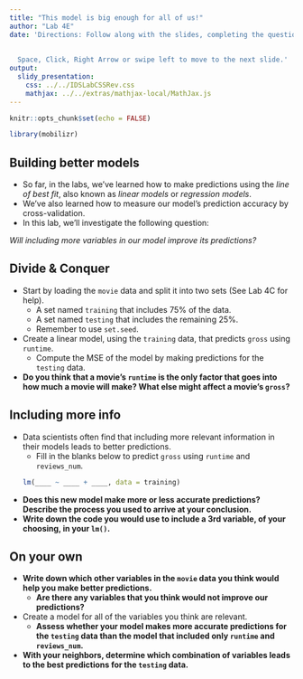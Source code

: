 ```yaml
---
title: "This model is big enough for all of us!"
author: "Lab 4E"
date: 'Directions: Follow along with the slides, completing the questions in <font color=#25679E><b>blue</b></font> on your computer, and answering the questions in **red** in your journal.  
  
  
  Space, Click, Right Arrow or swipe left to move to the next slide.'
output: 
  slidy_presentation: 
    css: ../../IDSLabCSSRev.css
    mathjax: ../../extras/mathjax-local/MathJax.js
---
```


```r
knitr::opts_chunk$set(echo = FALSE)
```

```r
library(mobilizr)
```

## Building better models

- So far, in the labs, we've learned how to make predictions using the _line of best fit_, also known as _linear models_ or _regression models_.
- We've also learned how to measure our model's prediction accuracy by cross-validation.
- In this lab, we'll investigate the following question:

_Will including more variables in our model improve its predictions?_


## Divide & Conquer

- <span class="blue">Start by loading the `movie` data and split it into two sets (See Lab 4C for help).</span>
    - <span class="blue">A set named `training` that includes 75% of the data.</span>
    - <span class="blue">A set named `testing` that includes the remaining 25%.</span>
    - <span class="blue">Remember to use `set.seed`.</span>
- <span class="blue">Create a linear model, using the `training` data, that predicts `gross` using `runtime`.</span>
    - <span class="blue">Compute the MSE of the model by making predictions for the `testing` data.</span>
- **Do you think that a movie's `runtime` is the only factor that goes into how much a movie will make? What else might affect a movie's `gross`?**


## Including more info

- Data scientists often find that including more relevant information in their models leads to better predictions.
    - <span class="blue">Fill in the blanks below to predict `gross` using `runtime` and `reviews_num`.</span>
```r
lm(____ ~ ____ + ____, data = training)
```

- **Does this new model make more or less accurate predictions? Describe the process you used to arrive at your conclusion.**
- **Write down the code you would use to include a 3rd variable, of your choosing, in your `lm()`.**


## On your own

- **Write down which other variables in the `movie` data you think would help you make better predictions.** 
    - **Are there any variables that you think would not improve our predictions?**
- <span class="blue">Create a model for all of the variables you think are relevant.</span>
    - **Assess whether your model makes more accurate predictions for the `testing` data than the model that included only `runtime` and `reviews_num`.**
- **With your neighbors, determine which combination of variables leads to the best predictions for the `testing` data.**

